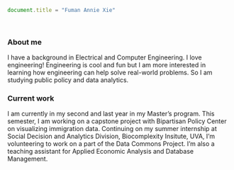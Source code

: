 <!-- Google tag (gtag.js) -->
<script async src="https://www.googletagmanager.com/gtag/js?id=UA-100463316-3"></script>
<script>
  window.dataLayer = window.dataLayer || [];
  function gtag(){dataLayer.push(arguments);}
  gtag('js', new Date());

  gtag('config', 'UA-100463316-3');
</script>

```js
document.title = "Fuman Annie Xie"
```

<br>

### About me

I have a background in Electrical and Computer Engineering. I love engineering! Engineering is cool and fun but I am more interested in learning how engineering can help solve real-world problems. So I am studying public policy and data analytics.


### Current work

I am currently in my second and last year in my Master's program. This semester, I am working on a capstone project with Bipartisan Policy Center on visualizing immigration data. Continuing on my summer internship at Social Decision and Analytics Division, Biocomplexity Insitute, UVA, I'm volunteering to work on a part of the Data Commons Project. I'm also a teaching assistant for Applied Economic Analysis and Database Management.

